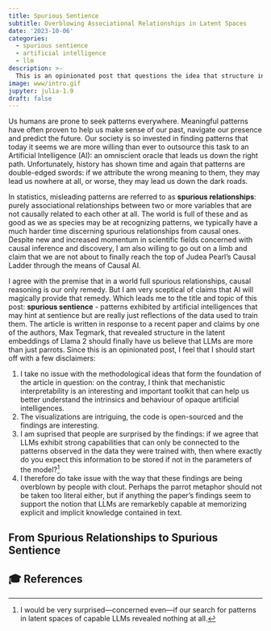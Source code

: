 ```yaml
---
title: Spurious Sentience
subtitle: Overblowing Associational Relationships in Latent Spaces
date: '2023-10-06'
categories:
  - spurious sentience
  - artificial intelligence
  - llm
description: >-
  This is an opinionated post that questions the idea that structure in latent embeddings of artificial neural networks is even remotely surprising. 
image: www/intro.gif
jupyter: julia-1.9
draft: false
---
```


Us humans are prone to seek patterns everywhere. Meaningful patterns have often proven to help us make sense of our past, navigate our presence and predict the future. Our society is so invested in finding patterns that today it seems we are more willing than ever to outsource this task to an Artificial Intelligence (AI): an omniscient oracle that leads us down the right path. Unfortunately, history has shown time and again that patterns are double-edged swords: if we attribute the wrong meaning to them, they may lead us nowhere at all, or worse, they may lead us down the dark roads. 

In statistics, misleading patterns are referred to as **spurious relationships**: purely associational relationships between two or more variables that are not causally related to each other at all. The world is full of these and as good as we as species may be at recognizing patterns, we typically have a much harder time discerning spurious relationships from causal ones. Despite new and increased momentum in scientific fields concerned with causal inference and discovery, I am also willing to go out on a limb and claim that we are not about to finally reach the top of Judea Pearl's Causal Ladder through the means of Causal AI.

I agree with the premise that in a world full spurious relationships, causal reasoning is our only remedy. But I am very sceptical of claims that AI will magically provide that remedy. Which leads me to the title and topic of this post: **spurious sentience** - patterns exhibited by artificial intelligences that may hint at sentience but are really just reflections of the data used to train them. The article is written in response to a recent paper and claims by one of the authors, Max Tegmark, that revealed structure in the latent embeddings of Llama 2 should finally have us believe that LLMs are more than just parrots. Since this is an opinionated post, I feel that I should start off with a few disclaimers:

1. I take no issue with the methodological ideas that form the foundation of the article in question: on the contray, I think that mechanistic interpretability is an interesting and important toolkit that can help us better understand the intrinsics and behaviour of opaque artificial intelligences.
2. The visualizations are intriguing, the code is open-sourced and the findings are interesting. 
3. I am suprised that people are surprised by the findings: if we agree that LLMs exhibit strong capabilities that can only be connected to the patterns observed in the data they were trained with, then where exactly do you expect this information to be stored if not in the parameters of the model?^[I would be very surprised---concerned even---if our search for patterns in latent spaces of capable LLMs revealed nothing at all.]
4. I therefore do take issue with the way that these findings are being overblown by people with clout. Perhaps the parrot metaphor should not be taken too literal either, but if anything the paper's findings seem to support the notion that LLMs are remarkebly capable at memorizing explicit and implicit knowledge contained in text. 

## From Spurious Relationships to Spurious Sentience




## 🎓 References